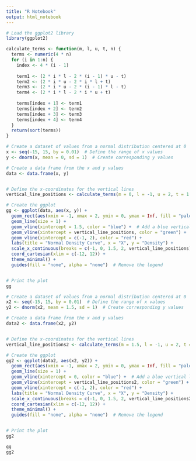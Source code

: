 ```yaml
---
title: "R Notebook"
output: html_notebook
---
```


```r

# Load the ggplot2 library
library(ggplot2)

```


```r
calculate_terms <- function(m, l, u, t, n) {
  terms <- numeric(4 * n)
  for (i in 1:n) {
    index <- 4 * (i - 1)
    
    term1 <- (2 * i * l - 2 * (i - 1) * u - t)
    term2 <- (2 * i * u - 2 * i * l + t)
    term3 <- (2 * i * u - 2 * (i - 1) * l - t)
    term4 <- (2 * i * l - 2 * i * u + t)
    
    terms[index + 1] <- term1
    terms[index + 2] <- term2
    terms[index + 3] <- term3
    terms[index + 4] <- term4
  }
  return(sort(terms))
}
```


```r

# Create a dataset of values from a normal distribution centered at 0
x <- seq(-15, 15, by = 0.01)  # Define the range of x values
y <- dnorm(x, mean = 0, sd = 1)  # Create corresponding y values

# Create a data frame from the x and y values
data <- data.frame(x, y)


# Define the x-coordinates for the vertical lines
vertical_line_positions <- calculate_terms(m = 0, l = -1, u = 2, t = 1.5, n = 5)


```



```r

# Create the ggplot
gg <- ggplot(data, aes(x, y)) +
  geom_rect(aes(xmin = -1, xmax = 2, ymin = 0, ymax = Inf, fill = "palered", alpha = 0.01)) +  # Add a red box
  geom_line(size = 1) + 
  geom_vline(xintercept = 1.5, color = "blue") +  # Add a blue vertical line at 1.5
  geom_vline(xintercept = vertical_line_positions, color = "green") + 
  geom_vline(xintercept = c(-1, 2), color = "red") + 
  labs(title = "Normal Density Curve", x = "X", y = "Density") +
  scale_x_continuous(breaks = c(-1, 0, 1.5, 2, vertical_line_positions)) +  # Only label the axis at specified points
  coord_cartesian(xlim = c(-12, 12)) + 
  theme_minimal() +
  guides(fill = "none", alpha = "none")  # Remove the legend


# Print the plot
gg

```



```r

# Create a dataset of values from a normal distribution centered at 0
x2 <- seq(-15, 15, by = 0.01)  # Define the range of x values
y2 <- dnorm(x2, mean = 1.5, sd = 1)  # Create corresponding y values

# Create a data frame from the x and y values
data2 <- data.frame(x2, y2)


# Define the x-coordinates for the vertical lines
vertical_line_positions2 <- calculate_terms(m = 1.5, l = -1, u = 2, t = 0, n = 5)


```



```r

# Create the ggplot
gg2 <- ggplot(data2, aes(x2, y2)) +
  geom_rect(aes(xmin = -1, xmax = 2, ymin = 0, ymax = Inf, fill = "palered", alpha = 0.01)) +  # Add a red box
  geom_line(size = 1) + 
  geom_vline(xintercept = 0, color = "blue") +  # Add a blue vertical line at 0
  geom_vline(xintercept = vertical_line_positions2, color = "green") + 
  geom_vline(xintercept = c(-1, 2), color = "red") + 
  labs(title = "Normal Density Curve", x = "X", y = "Density") +
  scale_x_continuous(breaks = c(-1, 0, 1.5, 2, vertical_line_positions2)) +  # Only label the axis at specified points
  coord_cartesian(xlim = c(-12, 12)) + 
  theme_minimal() +
  guides(fill = "none", alpha = "none")  # Remove the legend


# Print the plot
gg2

```


```r
gg
gg2
```




